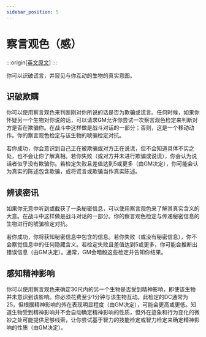 ```yaml
---
sidebar_position: 5
---
```


# 察言观色（感）

:::origin[[英文原文](https://www.aonsrd.com/Skills.aspx?ItemName=Sense%20Motive)]
:::

你可以识破谎言，并窥见与你互动的生物的真实意图。

## 识破欺瞒

你可以使用察言观色来判断刚对你所说的话是否为欺骗或谎言。任何时候，如果你怀疑另一个生物对你说的话，可以请求GM允许你尝试一次察言观色检定来判断对方是否在欺骗你。在战斗中这样做是战斗对话的一部分；否则，这是一个移动动作。你的察言观色检定与该生物的唬骗检定对抗。

若你成功，你会意识到自己正在被欺骗或对方正在说谎，但不会知道具体不实之处，也不会让你了解真相。若你失败（或对方并未进行欺骗或说谎），你会认为说话者似乎没有欺骗你。若检定失败且差值达到5或更多（由GM决定），你可能会认为真实的陈述包含欺骗，或将谎言或欺骗当作真实陈述。

## 辨读密讯

如果你无意中听到或截获了一条秘密信息，可以使用察言观色来了解其真实含义的大意。在战斗中这样做是战斗对话的一部分。你的察言观色检定与传递秘密信息的生物进行的唬骗检定对抗。

若你成功，你将获知秘密信息中包含的信息。若你失败（或没有秘密信息），你不会察觉信息中的任何隐藏含义。若检定失败且差值达到5或更多，你可能会推断出错误信息（由GM决定）。通常，GM会暗骰这些检定并告知你结果。

## 感知精神影响

你可以使用察言观色来确定30尺内的另一个生物是否受到精神影响，即使该生物并未意识到该影响。你必须花费至少1分钟与该生物互动。此检定的DC通常为25，但根据精神影响的外在表现明显程度（由GM决定），可能会更高或更低。知道生物受到精神影响并不会自动确定精神影响的性质，但外在迹象和行为变化的微妙之处可能提供足够线索，让你尝试基于智力的技能检定或智力检定来确定精神影响的性质（由GM决定）。